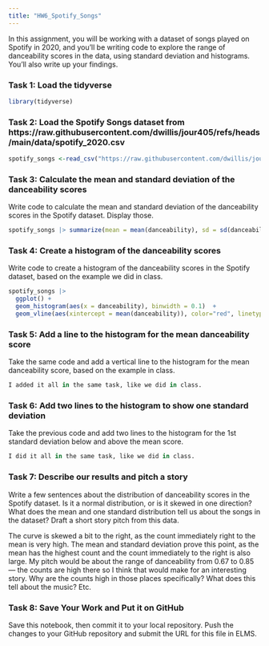 ```yaml
---
title: "HW6_Spotify_Songs"
---
```


In this assignment, you will be working with a dataset of songs played on Spotify in 2020, and you'll be writing code to explore the range of danceability scores in the data, using standard deviation and histograms. You'll also write up your findings.

### Task 1: Load the tidyverse

```r
library(tidyverse)
```

### Task 2: Load the Spotify Songs dataset from https://raw.githubusercontent.com/dwillis/jour405/refs/heads/main/data/spotify_2020.csv

```r
spotify_songs <-read_csv("https://raw.githubusercontent.com/dwillis/jour405/refs/heads/main/data/spotify_2020.csv")
```

### Task 3: Calculate the mean and standard deviation of the danceability scores

Write code to calculate the mean and standard deviation of the danceability scores in the Spotify dataset. Display those.

```r
spotify_songs |> summarize(mean = mean(danceability), sd = sd(danceability))
```

### Task 4: Create a histogram of the danceability scores

Write code to create a histogram of the danceability scores in the Spotify dataset, based on the example we did in class.

```r
spotify_songs |> 
  ggplot() + 
  geom_histogram(aes(x = danceability), binwidth = 0.1)  + 
  geom_vline(aes(xintercept = mean(danceability)), color="red", linetype = "dashed", size = 1) + geom_vline(aes(xintercept = mean(danceability) - sd(danceability)), color="blue", linetype = "dashed", size = 1) + geom_vline(aes(xintercept = mean(danceability) + sd(danceability)), color="blue", linetype = "dashed", size = 1)
```

### Task 5: Add a line to the histogram for the mean danceability score

Take the same code and add a vertical line to the histogram for the mean danceability score, based on the example in class.

```r
I added it all in the same task, like we did in class.
```


### Task 6: Add two lines to the histogram to show one standard deviation

Take the previous code and add two lines to the histogram for the 1st standard deviation below and above the mean score.

```r
I did it all in the same task, like we did in class.

```

### Task 7: Describe our results and pitch a story

Write a few sentences about the distribution of danceability scores in the Spotify dataset. Is it a normal distribution, or is it skewed in one direction? What does the mean and one standard distribution tell us about the songs in the dataset? Draft a short story pitch from this data.

The curve is skewed a bit to the right, as the count immediately right to the mean is very high. The mean and standard deviation prove this point, as the mean has the highest count and the count immediately to the right is also large. My pitch would be about the range of danceability from 0.67 to 0.85 — the counts are high there so I think that would make for an interesting story. Why are the counts high in those places specifically? What does this tell about the music? Etc. 

### Task 8: Save Your Work and Put it on GitHub

Save this notebook, then commit it to your local repository. Push the changes to your GitHub repository and submit the URL for this file in ELMS.


